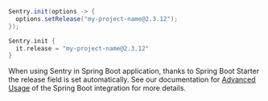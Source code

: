 ```java {tabTitle: Java}
Sentry.init(options -> {
  options.setRelease("my-project-name@2.3.12");
});
```

```kotlin {tabTitle: Kotlin}
Sentry.init {
  it.release = "my-project-name@2.3.12"
}
```

When using Sentry in Spring Boot application, thanks to Spring Boot Starter the release field is set automatically. See our documentation for [Advanced Usage](/platforms/java/guides/spring-boot/advanced-usage/#using-git-commit-id-as-the-release) of the Spring Boot integration for more details.

